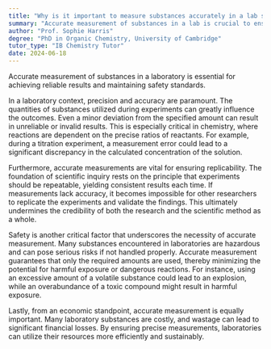 ```yaml
---
title: "Why is it important to measure substances accurately in a lab setting?"
summary: "Accurate measurement of substances in a lab is crucial to ensure reliable results and maintain safety standards."
author: "Prof. Sophie Harris"
degree: "PhD in Organic Chemistry, University of Cambridge"
tutor_type: "IB Chemistry Tutor"
date: 2024-06-18
---
```


Accurate measurement of substances in a laboratory is essential for achieving reliable results and maintaining safety standards.

In a laboratory context, precision and accuracy are paramount. The quantities of substances utilized during experiments can greatly influence the outcomes. Even a minor deviation from the specified amount can result in unreliable or invalid results. This is especially critical in chemistry, where reactions are dependent on the precise ratios of reactants. For example, during a titration experiment, a measurement error could lead to a significant discrepancy in the calculated concentration of the solution.

Furthermore, accurate measurements are vital for ensuring replicability. The foundation of scientific inquiry rests on the principle that experiments should be repeatable, yielding consistent results each time. If measurements lack accuracy, it becomes impossible for other researchers to replicate the experiments and validate the findings. This ultimately undermines the credibility of both the research and the scientific method as a whole.

Safety is another critical factor that underscores the necessity of accurate measurement. Many substances encountered in laboratories are hazardous and can pose serious risks if not handled properly. Accurate measurement guarantees that only the required amounts are used, thereby minimizing the potential for harmful exposure or dangerous reactions. For instance, using an excessive amount of a volatile substance could lead to an explosion, while an overabundance of a toxic compound might result in harmful exposure.

Lastly, from an economic standpoint, accurate measurement is equally important. Many laboratory substances are costly, and wastage can lead to significant financial losses. By ensuring precise measurements, laboratories can utilize their resources more efficiently and sustainably.
    